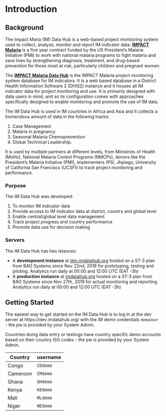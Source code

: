 # Introduction {#intro}

## Background

The Impact Maria (IM) Data Hub is a web-based project monitoring system used to collect, analyze, monitor and report IM indicator data. [__IMPACT Malaria__](https://imdpactmalaria.org) is a five year contract funded by the US President’s Malaria Initiative (PMI) to work with national malaria programs to fight malaria and save lives by strengthening diagnosis, treatment, and drug-based prevention for those most at risk, particularly children and pregnant women.

The [__IMPACT Malaria Data Hub__](https://imdatahub.org) is the IMPACT Malaria project monitoring system database for IM indicators. It is a web based database in a District Health Information Software 2 (DHIS2) instance and it houses all IM indicator data for project monitoring and use. It is primarily designed with data users in mind, and so its configuration comes with approaches specifically designed to enable monitoring and promote the use of IM data.

The IM Data Hub is used in IM countries in Africa and Asia and it collects a tremendous amount of data in the following tracks:

1.  Case Management
2.  Malaria in pregnancy 
3.  Seasonal Malaria Chemoprevention
4.  Global Technical Leadership.

It is used by multiple partners at different levels, from Ministries of Health (MoHs), National Malaria Control Programs (NMCPs), donors like the President's Malaria Initiative (PMI), implementers (PSI, Jhpiego, University of California San Francisco (UCSF)) to track project monitoring and performance.

### Purpose
The IM Data Hub was developed:

1. To monitor IM indicator data
2. Provide access to IM indicator data at district, country and global level
3. Enable central/global level data management
4. Track project progress and country performance 
5. Promote data use for decision making

### Servers
The IM Data Hub has two istances:

- A __development instance__ at [dev.imdatahub.org](https://dev.imdatahub.org) hosted on a ST-3 plan from BAO Systems since Nov 22nd, 2018 for prototyping, testing and piloting. Analytics run daily at 00:00 and 12:00 UTC (EAT -3h)
- A __production instance__ at [imdatahub.org](https://imdatahub.org) hosted on a ST-3 plan from BAO Systems since Nov 27th, 2019 for actual monitoring and reporting. Analytics run daily at 00:00 and 12:00 UTC (EAT -3h)

## Getting Started

The easiest way to get started on the IM Data Hub is to log in at the dev server at https://dev.imdatahub.org/ with the IM demo credentials `demoUser` - the pw is provided by your System Admin. 

Countries doing data entry or testings have country specific demo accounts based on their country ISO codes - the pw is provided by your System Admin. 

Country |username
--------|:-----------------------------
Congo   |`CDdemo`
Cameroon|`CMdemo`
Ghana | `GHdemo`
Kenya |`KEdemo`
Mali  |`MLdemo`
Niger |`NEdemo`
